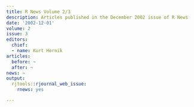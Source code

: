 ```yaml
---
title: R News Volume 2/3
description: Articles published in the December 2002 issue of R News
date: '2002-12-01'
volume: 2
issue: 3
editors:
  chief:
  - name: Kurt Hornik
articles:
  before: ~
  after: ~
news: ~
output:
  rjtools::rjournal_web_issue:
    rnews: yes

---
```

